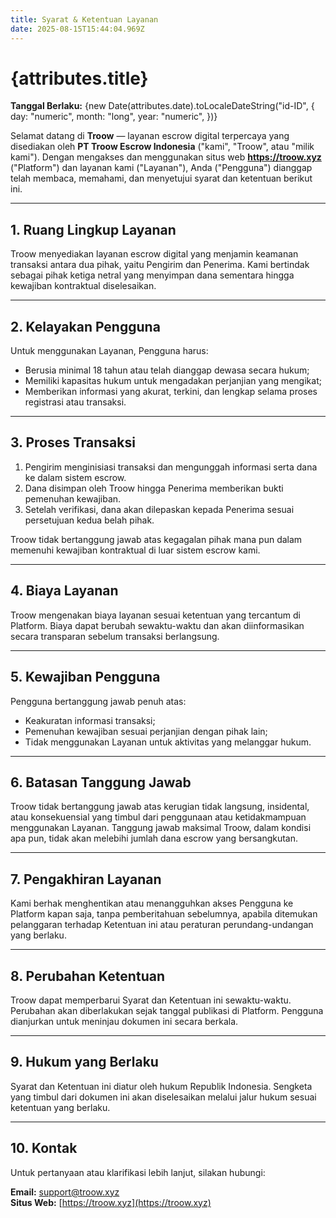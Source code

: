 ```yaml
---
title: Syarat & Ketentuan Layanan
date: 2025-08-15T15:44:04.969Z
---
```


# {attributes.title}

**Tanggal Berlaku:** {new Date(attributes.date).toLocaleDateString("id-ID", {
  day: "numeric",
  month: "long",
  year: "numeric",
})}

Selamat datang di **Troow** — layanan escrow digital terpercaya yang disediakan oleh **PT Troow Escrow Indonesia** ("kami", "Troow", atau "milik kami"). Dengan mengakses dan menggunakan situs web **https://troow.xyz** ("Platform") dan layanan kami ("Layanan"), Anda ("Pengguna") dianggap telah membaca, memahami, dan menyetujui syarat dan ketentuan berikut ini.

---

## 1. Ruang Lingkup Layanan

Troow menyediakan layanan escrow digital yang menjamin keamanan transaksi antara dua pihak, yaitu Pengirim dan Penerima. Kami bertindak sebagai pihak ketiga netral yang menyimpan dana sementara hingga kewajiban kontraktual diselesaikan.

---

## 2. Kelayakan Pengguna

Untuk menggunakan Layanan, Pengguna harus:

- Berusia minimal 18 tahun atau telah dianggap dewasa secara hukum;
- Memiliki kapasitas hukum untuk mengadakan perjanjian yang mengikat;
- Memberikan informasi yang akurat, terkini, dan lengkap selama proses registrasi atau transaksi.

---

## 3. Proses Transaksi

1. Pengirim menginisiasi transaksi dan mengunggah informasi serta dana ke dalam sistem escrow.
2. Dana disimpan oleh Troow hingga Penerima memberikan bukti pemenuhan kewajiban.
3. Setelah verifikasi, dana akan dilepaskan kepada Penerima sesuai persetujuan kedua belah pihak.

Troow tidak bertanggung jawab atas kegagalan pihak mana pun dalam memenuhi kewajiban kontraktual di luar sistem escrow kami.

---

## 4. Biaya Layanan

Troow mengenakan biaya layanan sesuai ketentuan yang tercantum di Platform. Biaya dapat berubah sewaktu-waktu dan akan diinformasikan secara transparan sebelum transaksi berlangsung.

---

## 5. Kewajiban Pengguna

Pengguna bertanggung jawab penuh atas:

- Keakuratan informasi transaksi;
- Pemenuhan kewajiban sesuai perjanjian dengan pihak lain;
- Tidak menggunakan Layanan untuk aktivitas yang melanggar hukum.

---

## 6. Batasan Tanggung Jawab

Troow tidak bertanggung jawab atas kerugian tidak langsung, insidental, atau konsekuensial yang timbul dari penggunaan atau ketidakmampuan menggunakan Layanan. Tanggung jawab maksimal Troow, dalam kondisi apa pun, tidak akan melebihi jumlah dana escrow yang bersangkutan.

---

## 7. Pengakhiran Layanan

Kami berhak menghentikan atau menangguhkan akses Pengguna ke Platform kapan saja, tanpa pemberitahuan sebelumnya, apabila ditemukan pelanggaran terhadap Ketentuan ini atau peraturan perundang-undangan yang berlaku.

---

## 8. Perubahan Ketentuan

Troow dapat memperbarui Syarat dan Ketentuan ini sewaktu-waktu. Perubahan akan diberlakukan sejak tanggal publikasi di Platform. Pengguna dianjurkan untuk meninjau dokumen ini secara berkala.

---

## 9. Hukum yang Berlaku

Syarat dan Ketentuan ini diatur oleh hukum Republik Indonesia. Sengketa yang timbul dari dokumen ini akan diselesaikan melalui jalur hukum sesuai ketentuan yang berlaku.

---

## 10. Kontak

Untuk pertanyaan atau klarifikasi lebih lanjut, silakan hubungi:

**Email:** [support@troow.xyz](mailto:support@troow.xyz)  
**Situs Web:** [https://troow.xyz](https://troow.xyz)
